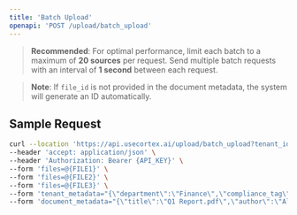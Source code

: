 ```yaml
---
title: 'Batch Upload'
openapi: 'POST /upload/batch_upload'
---
```


> **Recommended**: For optimal performance, limit each batch to a maximum of **20 sources** per request. Send multiple batch requests with an interval of **1 second** between each request.

> **Note**: If `file_id` is not provided in the document metadata, the system will generate an ID automatically.

## Sample Request

```bash
curl --location 'https://api.usecortex.ai/upload/batch_upload?tenant_id={TENANT_ID}&sub_tenant_id={SUB_TENANT_ID}' \
--header 'accept: application/json' \
--header 'Authorization: Bearer {API_KEY}' \
--form 'files=@{FILE1}' \
--form 'files=@{FILE2}' \
--form 'files=@{FILE3}' \
--form 'tenant_metadata="{\"department\":\"Finance\",\"compliance_tag\":\"GDPR\"}"' \
--form 'document_metadata="{\"title\":\"Q1 Report.pdf\",\"author\":\"Alice Smith\",\"file_id\":\"custom_batch_123\"}"'
```